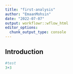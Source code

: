 ```yaml
---
title: "first-analysis"
author: "EmaanMohsin"
date: "2022-07-07"
output: workflowr::wflow_html
editor_options:
  chunk_output_type: console
---
```


## Introduction

```r
#test
3+3
```


